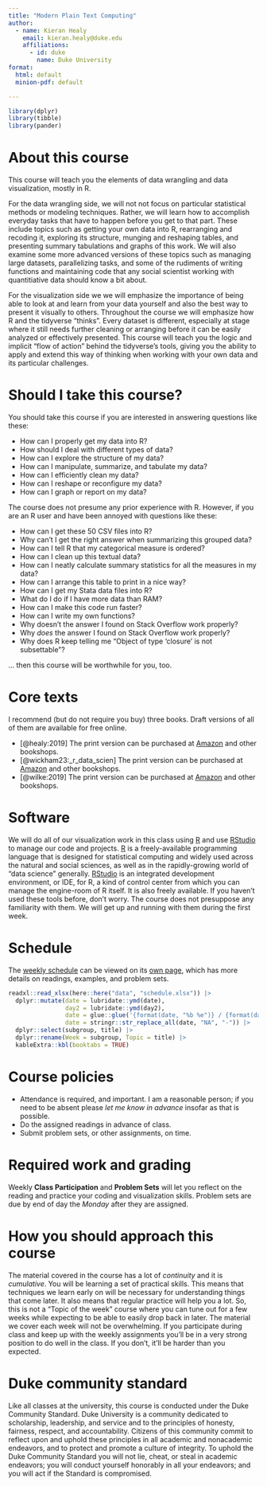 ```yaml
---
title: "Modern Plain Text Computing" 
author:
  - name: Kieran Healy
    email: kieran.healy@duke.edu
    affiliations: 
      - id: duke
        name: Duke University
format:
  html: default
  minion-pdf: default

---
```


```r
library(dplyr)
library(tibble)
library(pander)
```

# About this course

This course will teach you the elements of data wrangling and data visualization, mostly in R. 

For the data wrangling side, we will not not focus on particular statistical methods or modeling techniques. Rather, we will learn how to accomplish everyday tasks that have to happen before you get to that part. These include topics such as getting your own data into R, rearranging and recoding it, exploring its structure, munging and reshaping tables, and presenting summary tabulations and graphs of this work. We will also examine some more advanced versions of these topics such as managing large datasets, parallelizing tasks, and some of the rudiments of writing functions and maintaining code that any social scientist working with quantitiative data should know a bit about.

For the visualization side we we will emphasize the importance of being able to look at and learn from your data yourself and also the best way to present it visually to others. Throughout the course we will emphasize how R and the tidyverse "thinks". Every dataset is different, especially at stage where it still needs further cleaning or arranging before it can be easily analyzed or effectively presented. This course will teach you the logic and implicit "flow of action" behind the tidyverse's tools, giving you the ability to apply and extend this way of thinking when working with your own data and its particular challenges. 

# Should I take this course?

You should take this course if you are interested in answering questions like these:

- How can I properly get my data into R?
- How should I deal with different types of data?
- How can I explore the structure of my data?
- How can I manipulate, summarize, and tabulate my data?
- How can I efficiently clean my data?
- How can I reshape or reconfigure my data?
- How can I graph or report on my data?

The course does not presume any prior experience with R. However, if you are an R user and have been annoyed with questions like these:

- How can I get these 50 CSV files into R?
- Why can’t I get the right answer when summarizing this grouped data?
- How can I tell R that my categorical measure is ordered?
- How can I clean up this textual data?
- How can I neatly calculate summary statistics for all the measures in my data?
- How can I arrange this table to print in a nice way?
- How can I get my Stata data files into R?
- What do I do if I have more data than RAM?
- How can I make this code run faster?
- How can I write my own functions?
- Why doesn’t the answer I found on Stack Overflow work properly?
- Why _does_ the answer I found on Stack Overflow work properly?
- Why does R keep telling me “Object of type ‘closure’ is not subsettable”?

… then this course will be worthwhile for you, too.


# Core texts

I recommend (but do not require you buy) three books. Draft versions of all of
them are available for free online.

- [@healy:2019] The print version can be purchased at [Amazon](https://amzn.to/2vfAixM) and other bookshops.
- [@wickham23:_r_data_scien] The print version can be purchased at [Amazon](https://www.amazon.com/R-Data-Science-Hadley-Wickham/dp/1491910399/) and other bookshops.
- [@wilke:2019] The print version can be purchased at [Amazon](https://www.amazon.com/gp/product/1492031089) and other bookshops.

# Software

We will do all of our visualization work in this class using
[R](https://cran.r-project.org/) and use  [RStudio](https://www.rstudio.com/) to
manage our code and projects. [R](https://cran.r-project.org/) is a
freely-available programming language that is designed for statistical computing
and widely used across the natural and social sciences, as well as in the
rapidly-growing world of "data science" generally.
[RStudio](https://www.rstudio.com/) is an integrated development environment, or
IDE, for R, a kind of control center from which you can manage the engine-room
of R itself. It is also freely available.
If you haven't used these tools before, don't worry. The course does not
presuppose any familiarity with them. We will get up and running with them
during the first week.

# Schedule

The [weekly schedule](/schedule/) can be viewed on its [own page](/schedule/), which has more details on readings, examples, and problem sets.

```r
readxl::read_xlsx(here::here("data", "schedule.xlsx")) |> 
  dplyr::mutate(date = lubridate::ymd(date), 
                day2 = lubridate::ymd(day2),
                date = glue::glue('{format(date, "%b %e")} / {format(day2, "%b %e")}'), 
                date = stringr::str_replace_all(date, "NA", "-")) |> 
  dplyr::select(subgroup, title) |> 
  dplyr::rename(Week = subgroup, Topic = title) |> 
  kableExtra::kbl(booktabs = TRUE)
```


# Course policies

- Attendance is required, and important. I am a reasonable person; if you need to be absent please _let me know in advance_ insofar as that is possible.
- Do the assigned readings in advance of class.
- Submit problem sets, or other assignments, on time.

# Required work and grading

Weekly **Class Participation** and **Problem Sets** will let you reflect on the reading and practice your coding and visualization skills. Problem sets are due by end of day the _Monday_ after they are assigned.

# How you should approach this course

The material covered in the course has a lot of _continuity_ and it is
_cumulative_. You will be learning a set of practical skills. This means that
techniques we learn early on will be necessary for understanding things that
come later. It also means that regular practice will help you a lot. So, this is
not a "Topic of the week" course where you can tune out for a few weeks while
expecting to be able to easily drop back in later. The material we cover each
week will not be overwhelming. If you participate during class and keep up with
the weekly assignments you'll be in a very strong position to do well in the
class. If you don't, it'll be harder than you expected.

# Duke community standard

Like all classes at the university, this course is conducted under the Duke
Community Standard. Duke University is a community dedicated to scholarship,
leadership, and service and to the principles of honesty, fairness, respect, and accountability. Citizens of this community commit to reflect upon and uphold
these principles in all academic and nonacademic endeavors, and to protect and
promote a culture of integrity. To uphold the Duke Community Standard you will
not lie, cheat, or steal in academic endeavors; you will conduct yourself
honorably in all your endeavors; and you will act if the Standard is
compromised.
